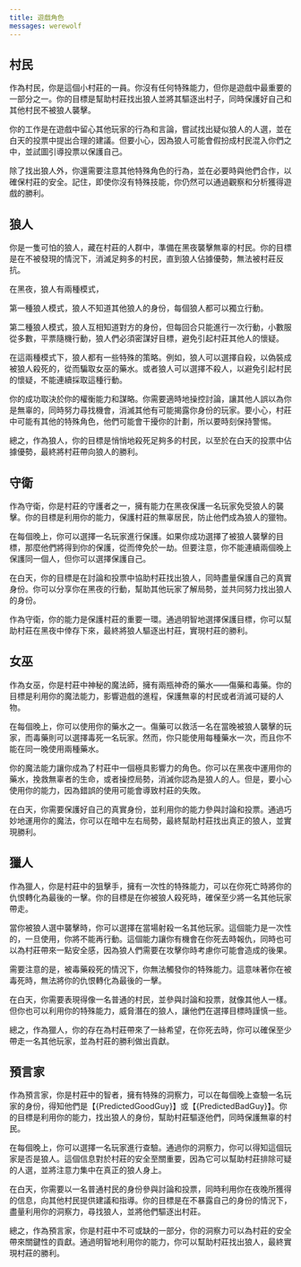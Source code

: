 ```yaml
---
title: 遊戲角色
messages: werewolf
---
```


## 村民

作為村民，你是這個小村莊的一員。你沒有任何特殊能力，但你是遊戲中最重要的一部分之一。你的目標是幫助村莊找出狼人並將其驅逐出村子，同時保護好自己和其他村民不被狼人襲擊。

你的工作是在遊戲中留心其他玩家的行為和言論，嘗試找出疑似狼人的人選，並在白天的投票中提出合理的建議。但要小心，因為狼人可能會假扮成村民混入你們之中，並試圖引導投票以保護自己。

除了找出狼人外，你還需要注意其他特殊角色的行為，並在必要時與他們合作，以確保村莊的安全。記住，即使你沒有特殊技能，你仍然可以通過觀察和分析獲得遊戲的勝利。

## 狼人

你是一隻可怕的狼人，藏在村莊的人群中，準備在黑夜襲擊無辜的村民。你的目標是在不被發現的情況下，消滅足夠多的村民，直到狼人佔據優勢，無法被村莊反抗。

在黑夜，狼人有兩種模式，

第一種狼人模式，狼人不知道其他狼人的身份，每個狼人都可以獨立行動。

第二種狼人模式，狼人互相知道對方的身份，但每回合只能進行一次行動，小數服從多數，平票隨機行動，狼人們必須密謀好目標，避免引起村莊其他人的懷疑。

在這兩種模式下，狼人都有一些特殊的策略。例如，狼人可以選擇自殺，以偽裝成被狼人殺死的，從而騙取女巫的藥水。或者狼人可以選擇不殺人，以避免引起村民的懷疑，不能連續採取這種行動。

你的成功取決於你的權衡能力和謀略。你需要適時地操控討論，讓其他人誤以為你是無辜的，同時努力尋找機會，消滅其他有可能揭露你身份的玩家。要小心，村莊中可能有其他的特殊角色，他們可能會干擾你的計劃，所以要時刻保持警惕。

總之，作為狼人，你的目標是悄悄地殺死足夠多的村民，以至於在白天的投票中佔據優勢，最終將村莊帶向狼人的勝利。

## 守衛

作為守衛，你是村莊的守護者之一，擁有能力在黑夜保護一名玩家免受狼人的襲擊。你的目標是利用你的能力，保護村莊的無辜居民，防止他們成為狼人的獵物。

在每個晚上，你可以選擇一名玩家進行保護。如果你成功選擇了被狼人襲擊的目標，那麼他們將得到你的保護，從而倖免於一劫。但要注意，你不能連續兩個晚上保護同一個人，但你可以選擇保護自己。

在白天，你的目標是在討論和投票中協助村莊找出狼人，同時盡量保護自己的真實身份。你可以分享你在黑夜的行動，幫助其他玩家了解局勢，並共同努力找出狼人的身份。

作為守衛，你的能力是保護村莊的重要一環。通過明智地選擇保護目標，你可以幫助村莊在黑夜中倖存下來，最終將狼人驅逐出村莊，實現村莊的勝利。

## 女巫

作為女巫，你是村莊中神秘的魔法師，擁有兩瓶神奇的藥水——傷藥和毒藥。你的目標是利用你的魔法能力，影響遊戲的進程，保護無辜的村民或者消滅可疑的人物。

在每個晚上，你可以使用你的藥水之一。傷藥可以救活一名在當晚被狼人襲擊的玩家，而毒藥則可以選擇毒死一名玩家。然而，你只能使用每種藥水一次，而且你不能在同一晚使用兩種藥水。

你的魔法能力讓你成為了村莊中一個極具影響力的角色。你可以在黑夜中運用你的藥水，挽救無辜者的生命，或者操控局勢，消滅你認為是狼人的人。但是，要小心使用你的能力，因為錯誤的使用可能會導致村莊的失敗。

在白天，你需要保護好自己的真實身份，並利用你的能力參與討論和投票。通過巧妙地運用你的魔法，你可以在暗中左右局勢，最終幫助村莊找出真正的狼人，並實現勝利。

## 獵人

作為獵人，你是村莊中的狙擊手，擁有一次性的特殊能力，可以在你死亡時將你的仇恨轉化為最後的一擊。你的目標是在你被狼人殺死時，確保至少將一名其他玩家帶走。

當你被狼人選中襲擊時，你可以選擇在當場射殺一名其他玩家。這個能力是一次性的，一旦使用，你將不能再行動。這個能力讓你有機會在你死去時報仇，同時也可以為村莊帶來一點安全感，因為狼人們需要在攻擊你時考慮你可能會造成的後果。

需要注意的是，被毒藥殺死的情況下，你無法觸發你的特殊能力。這意味著你在被毒死時，無法將你的仇恨轉化為最後的一擊。

在白天，你需要表現得像一名普通的村民，並參與討論和投票，就像其他人一樣。但你也可以利用你的特殊能力，威脅潛在的狼人，讓他們在選擇目標時謹慎一些。

總之，作為獵人，你的存在為村莊帶來了一絲希望，在你死去時，你可以確保至少帶走一名其他玩家，並為村莊的勝利做出貢獻。

## 預言家

作為預言家，你是村莊中的智者，擁有特殊的洞察力，可以在每個晚上查驗一名玩家的身份，得知他們是【{PredictedGoodGuy}】或【{PredictedBadGuy}】。你的目標是利用你的能力，找出狼人的身份，幫助村莊驅逐他們，同時保護無辜的村民。

在每個晚上，你可以選擇一名玩家進行查驗。通過你的洞察力，你可以得知這個玩家是否是狼人。這個信息對於村莊的安全至關重要，因為它可以幫助村莊排除可疑的人選，並將注意力集中在真正的狼人身上。

在白天，你需要以一名普通村民的身份參與討論和投票，同時利用你在夜晚所獲得的信息，向其他村民提供建議和指導。你的目標是在不暴露自己的身份的情況下，盡量利用你的洞察力，尋找狼人，並將他們驅逐出村莊。

總之，作為預言家，你是村莊中不可或缺的一部分，你的洞察力可以為村莊的安全帶來關鍵性的貢獻。通過明智地利用你的能力，你可以幫助村莊找出狼人，最終實現村莊的勝利。
